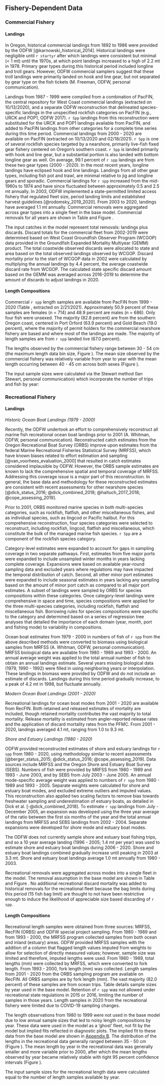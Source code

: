 ## Fishery-Dependent Data

### Commercial Fishery

#### Landings

In Oregon, historical commercial landings from 1892 to 1986 were provided by the ODFW [@karnowski_historical_2014].  Historical landings were negligible until `r startyr` after which landings were consistent but minimal (< 1 mt) until the 1970s, at which point landings increased to a high of 2.2 mt in 1978. Primary gear types during this historical period included longline and troll gears. However, ODFW commercial samplers suggest that these troll landings were primarily landed on hook and line gear, but not separated by gear type on the fish tickets (M. Freeman, ODFW, personal communication). 

Landings from 1987 - 1999 were compiled from a combination of PacFIN, the central repository for West Coast commercial landings (extracted on 10/13/2020), and a separate ODFW reconstruction that delineated species-specific landings in the unspecified rockfish categories on PacFIN (e.g., URCK and POP1, ODFW 2017). `r Spp` landings from this reconstruction were substituted for the URCK and POP1 landings available from PacFIN, and added to PacFIN landings from other categories for a complete time series during this time period. Commercial landings from 2000 - 2020 are available on PacFIN (extracted on 10/13/2020 and 02/18/2021). `r Spp` is one of several rockfish species targeted by a nearshore, primarily live-fish fixed gear fishery centered on Oregon's southern coast. `r Spp` is landed primarily with hook and line gear, but a substantial portion is also landed with bottom longline gear as well. On average, 99.1 percent of `r spp` landings are from these two gear types (2000 - 2020). In the most recent years, longline landings have eclipsed hook and line landings. Landings from all other gear types, including fish pot and trawl, are minimal relative to jig and longline gears and sporadic. Commercial landings for `r spp` increased from the mid-1960s to 1974 and have since fluctuated between approximately 0.5 and 2.5 mt annually. In 2003, ODFW implemented a state-permitted limited access fishery that regulated fleet size, period landing limits and established harvest guidelines [@rodomsky_2019_2020]. From 2003 to 2020, landings have averaged 1.1 mt annually. Commercial removals were aggregated across gear types into a single fleet in the base model. Commercial removals for all years are shown in Table \ref{tab:allcatches} and Figure \ref{fig:catch}.

The input catches in the model represent total removals: landings plus discards.  Discard totals for the commercial fleet from 2002-2019 were determined based on West Coast Groundfish Observer Program (WCGOP) data provided in the Groundfish Expanded Mortality Multiyear (GEMM) product. The total coastwide observed discards were allocated to state and area based on the total observed landings observed by WCGOP. Discard mortality prior to the start of WCGOP data in 2002 were calculated by multiplying the annual landings by 4.4 percent, the average coastwide discard rate from WCGOP.  The calculated state specific discard amount based on the GEMM was averaged across 2016-2019 to determine the amount of discards to adjust landings in 2020.  

#### Length Compositions {#commercial-fishery-length-and-age-data}

Commercial `r spp` length samples are available from PacFIN from 1999 - 2020 (Table \ref{tab:com-len-samps}, extracted on 2/21/2021).  Approximately 50.9 percent of these samples are females (n = 714) and 48.9 percent are males (n = 686). Only four fish were unsexed. The majority (82.8 percent) are from the southern Oregon coast, centered in Port Orford (63.9 percent) and Gold Beach (19.0 percent), where the majority of permit holders for the commercial nearshore fishery are based and where most of the landings are made.  The majority of length samples are from `r spp` landed live (67.0 percent).  

The lengths observed by the commercial fishery range between 30 - 54 cm (the maximum length data bin size, Figure \ref{fig:com-len-data}). The mean size observed by the commercial fishery was relatively variable from year to year with the mean length occurring between 40 - 45 cm across both sexes (Figure \ref{fig:mean-com-len-data}). 

The input sample sizes were calculated via the Stewart method (Ian Stewart, personal communication) which incorporate the number of trips and fish by year:

\begin{centering}

Input effN = $N_{\text{trips}} + 0.138 * N_{\text{fish}}$ if $N_{\text{fish}}/N_{\text{trips}}$ is $<$ 44

Input effN = $7.06 * N_{\text{trips}}$ if $N_{\text{fish}}/N_{\text{trips}}$ is $\geq$ 44

\end{centering}


### Recreational Fishery

#### Landings

\vspace{0.25cm}

_Historic Ocean Boat Landings (1979 - 2000)_

Recently, the ODFW undertook an effort to comprehensively reconstruct all marine fish recreational ocean boat landings prior to 2001 (A. Whitman, ODFW, personal communication).  Reconstructed catch estimates from the Oregon Recreational Boat Survey (ORBS) improve upon estimates from the federal Marine Recreational Fisheries Statistical Survey (MRFSS), which have known biases related to effort estimation and sampling [@van_voorhees_evaluation_2000] that resulted in catch estimates considered implausible by ODFW.  However, the ORBS sample estimates are known to lack the comprehensive spatial and temporal coverage of MRFSS.  Addressing this coverage issue is a major part of this reconstruction. In general, the base data and methodology for these reconstructed estimates are consistent with recent assessments for other nearshore species [@dick_status_2016; @dick_combined_2018; @haltuch_2017_2018; @cope_assessing_2019]. 

Prior to 2001, ORBS monitored marine species in both multi-species categories, such as rockfish, flatfish, and other miscellaneous fishes, and as individual species, such as lingcod or Pacific halibut.  For this comprehensive reconstruction, four species categories were selected to reconstruct, including rockfish, lingcod, flatfish and miscellaneous, which constitute the bulk of the managed marine fish species. `r Spp` are a component of the rockfish species category. 

Category-level estimates were expanded to account for gaps in sampling coverage in two separate pathways. First, estimates from five major ports were expanded to include unsampled winter months in years lacking complete coverage. Expansions were based on available year-round sampling data and excluded years where regulations may have impacted the temporal distribution of catch.  Second, all other minor port estimates were expanded to include seasonal estimates in years lacking any sampling based on the amount of minor port catch as compared to all major port estimates. A subset of landings were sampled by ORBS for species compositions within these categories. Once category-level landings were comprehensive in space and time, species compositions were applied for the three multi-species categories, including rockfish, flatfish and miscellaneous fish. Borrowing rules for species compositions were specific to the category and determined based on a series of regression tree analyses that detailed the importance of each domain (year, month, port and fishing mode) to variability in compositions.

Ocean boat estimates from 1979 - 2000 in numbers of fish of `r spp` from the above described methods were converted to biomass using biological samples from MRFSS (A. Whitman, ODFW, personal communication).  MRFSS biological data are available from 1980 - 1989 and 1993 - 2000. An annual average weight was applied to the total annual number of fish to obtain an annual landings estimate. Several years missing biological data (1979, 1990 - 1992) were filled in using neighboring years or interpolation. These landings in biomass were provided by ODFW and do not include an estimate of discards. Landings during this time period gradually increase, to a peak of 4.2 mt in 1998, but fluctuate annually.  
 
_Modern Ocean Boat Landings (2001 - 2020)_

Recreational landings for ocean boat modes from 2001 - 2020 are available from RecFIN.  Both retained and released estimates of mortality are included, though retained mortality contributes the vast majority to total mortality.  Release mortality is estimated from angler-reported release rates and the application of discard mortality rates from the PFMC.  From 2001 - 2020, landings averaged 4.1 mt, ranging from 1.0 to 9.3 mt. 

_Shore and Estuary Landings (1980 - 2020)_

ODFW provided reconstructed estimates of shore and estuary landings for `r spp` from 1980 - 2020, using methodology similar to recent assessments [@berger_status_2015; @dick_status_2016; @cope_assessing_2019].  Data sources include MRFSS and the Oregon Shore and Estuary Boat Survey (SEBS).  Numbers of fish were provided by MRFSS from 1980 - 1989 and 1993 - June 2003, and by SEBS from July 2003 - June 2005.  An annual mode-specific average weight was applied to numbers of `r spp` from 1980 - 1989 and 1993 - 2005.  Separate weights were calculated for shore and estuary boat modes, and excluded extreme outliers and imputed values. This reconstruction also applied two scaling factors to remove bias towards freshwater sampling and underestimation of estuary boats, as detailed in Dick et al. [-@dick_combined_2018].  To estimate `r spp` landings from July - December 2005, an expansion was developed using the three year average of the ratio between the first six months of the year and the total annual landings from MRFSS and SEBS landings from 2002 - 2004.  Separate expansions were developed for shore mode and estuary boat modes. 

The ODFW does not currently sample shore and estuary boat fishing trips, and so a 10 year average landing (1996 - 2005; 1.4 mt per year) was used to estimate shore and estuary boat landings during 2006 - 2020. Shore and estuary boat landings combined gradually increase until peaking in 2003 at 3.3 mt. Shore and estuary boat landings average 1.0 mt annually from 1980 - 2003. 

Recreational removals were aggregated across modes into a single fleet in the model.  The removal assumption in the base model are shown in Table \ref{tab:allcatches} and Figure \ref{fig:catch}. No additional recreational discard mortality was added to historical removals for the recreational fleet because the bag limits during this period (15 fish bag limit) are thought to not have been restrictive enough to induce the likelihood of appreciable size based discarding of `r spp`.

#### Length Compositions

Recreational length samples were obtained from three sources: MRFSS, RecFIN (ORBS) and ODFW special project sampling.  From 1980 - 1989 and from 1993 - 2000, the MRFSS program collected samples from both ocean and inland (estuary) areas.  ODFW provided MRFSS samples with the addition of a column that flagged length values imputed from weights to allow for selection of directly measured values; however, sample size was limited and therefore, imputed lengths were used.  From 1980 - 1989, total lengths (mm) were collected by MRFSS, which were converted to fork length.  From 1993 - 2000, fork length (mm) was collected.  Length samples from 2001 - 2020 from the ORBS sampling program are available on RecFIN.  All ORBS samples are by fork length (mm).  The vast majority (82.0 percent) of these samples are from ocean trips. Table \ref{tab:len-samps} details sample sizes by year used in the base model.  Retention of `r spp` was not allowed under recreational state regulations in 2015 or 2016, limiting the number of samples in those years. Length samples in 2020 from the recreational fishery were limited due to COVID-19 sampling changes. 

The length observations from 1980 to 1999 were not used in the base model due to low annual sample sizes that led to noisy length compositions by year.  These data were used in the model as a 'ghost' fleet, not fit by the model but implied fits reflected in diagnostic plots.  The implied fit to these data from the base model are shown in [Appendix B](#append_b). The distribution of the lengths in the recreational data generally ranged between 35 - 50 cm  (Figure \ref{fig:rec-len-data}). The mean length by year in the recreational data was generally smaller and more variable prior to 2000, after which the mean lengths observed by year became relatively stable with tight 95 percent confidence intervals (Figure \ref{fig:mean-rec-len-data}).

The input sample sizes for the recreational length data were calculated equal to the number of length samples available by year. 